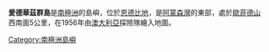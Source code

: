 {{coord|66|51|S|50|29|E|source:GNIS|display=title}}

'''愛德華茲群島'''是[[南極洲|南極洲]]的島嶼，位於[[恩德比地|恩德比地]]，是[[阿蒙森灣_(南極洲)|阿蒙森灣]]的東部，處於[[歐菲德山|歐菲德山]]西南面5公里，在1956年由[[澳大利亞|澳大利亞]]探險隊繪入地圖。

{{Antarctica-geo-stub}}
[[Category:南極洲島嶼|Category:南極洲島嶼]]